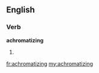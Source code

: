 ==English==

===Verb===
'''achromatizing'''

# {{present participle of|[[achromatize]]}}

[[fr:achromatizing]]
[[my:achromatizing]]